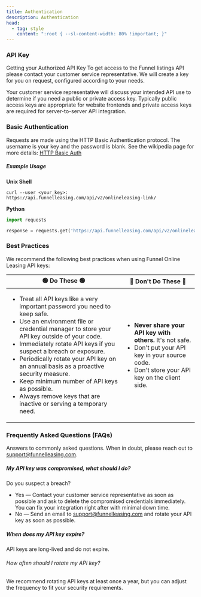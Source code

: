 ```yaml
---
title: Authentication
description: Authentication
head:
  - tag: style
    content: ":root { --sl-content-width: 80% !important; }"
---
```


### API Key

Getting your Authorized API Key
To get access to the Funnel listings API please contact your customer service representative. We will create a key for you on request, configured according to your needs.

Your customer service representative will discuss your intended API use to determine if you need a public or private access key. Typically public access keys are appropriate for website frontends and private access keys are required for server-to-server API integration.


### Basic Authentication

Requests are made using the HTTP Basic Authentication protocol. The username is your key and the password is blank. See the wikipedia page for more details: [HTTP Basic Auth](https://en.wikipedia.org/wiki/Basic_access_authentication#Client_side)

##### Example Usage

**Unix Shell**
```shell
curl --user <your_key>:  https://api.funnelleasing.com/api/v2/onlineleasing-link/
```

**Python**
```python
import requests

response = requests.get('https://api.funnelleasing.com/api/v2/onlineleasing-link/', auth=('<your_key>', ''))
```

### Best Practices

We recommend the following best practices when using Funnel Online Leasing API keys:

<table>
    <thead>
        <tr>
            <th>🟢 Do These 🟢</th>
            <th>🔴 Don't Do These 🔴</th>
        </tr>
    </thead>
    <tbody>
        <tr>
            <td>
                <ul>
                    <li>Treat all API keys like a very important password you need to keep safe.</li>
                    <li>Use an environment file or credential manager to store your API key outside of your code.</li>
                    <li>Immediately rotate API keys if you suspect a breach or exposure.</li>
                    <li>Periodically rotate your API key on an annual basis as a proactive security measure.</li>
                    <li>Keep minimum number of API keys as possible.</li>
                    <li>Always remove keys that are inactive or serving a temporary need.</li>
                </ul>
            </td>
            <td>
                <ul>
                    <li><b>Never share your API key with others.</b> It's not safe.</li>
                    <li>Don't put your API key in your source code.</li>
                    <li>Don't store your API key on the client side.</li>
                </ul>
            </td>
        </tr>
    </tbody>
</table>


### Frequently Asked Questions (FAQs)

Answers to commonly asked questions. When in doubt, please reach out to [support@funnelleasing.com](mailto:support@funnelleasing.com).

##### My API key was compromised, what should I do?
Do you suspect a breach?

- Yes — Contact your customer service representative as soon as possible and ask to delete the compromised credentials immediately. You can fix your integration right after with minimal down time.
- No — Send an email to [support@funnelleasing.com](mailto:support@funnelleasing.com) and rotate your API key as soon as possible.

##### When does my API key expire?
API keys are long-lived and do not expire.

###### How often should I rotate my API key?
We recommend rotating API keys at least once a year, but you can adjust the frequency to fit your security requirements.
